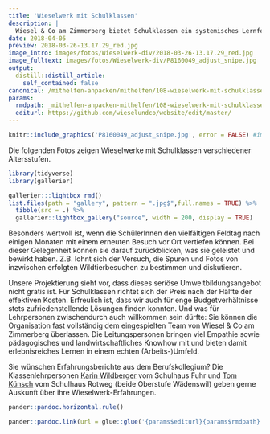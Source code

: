 ```yaml
---
title: 'Wieselwerk mit Schulklassen'
description: |
  Wiesel & Co am Zimmerberg bietet Schulklassen ein systemisches Lernfeld direkt vor der Haustür. Handwerkliches Geschick, Austausch mit Bauern und ihren Betrieben, Beziehung zur Natur, Teamfähigkeit, wildtierbiologisches Verständnis, Erfolgserlebnisse in ungewohnten Handlungsfeldern ... - all diese zum Teil essentiellen Erlebnisse und Fähigkeiten können mit einem Wieselwerk gefördert und miteinander in Verbindung gebracht werden. Für die verbleibenden Winterhalbjahre bis April 2021 suchen wir Schulklassen (insbesondere der Oberstufe), die sich auf dieses Lernfeld einlassen möchten! Bereits sind wieder einige konkrete Wieselwerke geplant mit Landwirten in der Region, die sich für die Jugend Zeit nehmen. Entscheiden Sie anhand den folgenden Bildern und Informationen, ob das Angebot für Ihre Klasse in Frage kommt:
date: 2018-04-05
preview: 2018-03-26-13.17.29_red.jpg
image_intro: images/fotos/Wieselwerk-div/2018-03-26-13.17.29_red.jpg
image_fulltext: images/fotos/Wieselwerk-div/P8160049_adjust_snipe.jpg
output:
  distill::distill_article:
    self_contained: false
canonical: /mithelfen-anpacken/mithelfen/108-wieselwerk-mit-schulklassen
params:
  rmdpath: _mithelfen-anpacken-mithelfen/108-wieselwerk-mit-schulklassen/108-wieselwerk-mit-schulklassen.Rmd
  editurl: https://github.com/wieselundco/website/edit/master/
---
```



```r
knitr::include_graphics('P8160049_adjust_snipe.jpg', error = FALSE) #images/fotos/Wieselwerk-div/P8160049_adjust_snipe.jpg
```

Die folgenden Fotos zeigen Wieselwerke mit Schulklassen verschiedener
Altersstufen. 

<!-- {gallery}fotos/WieselwerkeBis17-18{/gallery} -->

```r
library(tidyverse)
library(gallerier)

gallerier:::lightbox_rmd()
list.files(path = "gallery", pattern = ".jpg$",full.names = TRUE) %>%
  tibble(src = .) %>%
  gallerier::lightbox_gallery("source", width = 200, display = TRUE)
```

Besonders wertvoll ist, wenn die SchülerInnen den vielfältigen Feldtag
nach einigen Monaten mit einem erneuten Besuch vor Ort vertiefen können.
Bei dieser Gelegenheit können sie darauf zurückblicken, was
sie geleistet und bewirkt haben. Z.B. lohnt sich der Versuch, die Spuren
und Fotos von inzwischen erfolgten Wildtierbesuchen zu bestimmen und
diskutieren. 

Unsere Projektierung sieht vor, dass dieses seriöse
Umweltbildungsangebot nicht gratis ist. Für Schulklassen richtet sich
der Preis nach der Hälfte der effektiven Kosten. Erfreulich ist, dass
wir auch für enge Budgetverhältnisse stets zufriedenstellende Lösungen
finden konnten. Und was für Lehrpersonen zwischendurch auch willkommen
sein dürfte: Sie können die Organisation fast vollständig dem
eingespielten Team von Wiesel & Co am Zimmerberg überlassen. Die
Leitungspersonen bringen viel Empathie sowie pädagogisches
und landwirtschaftliches Knowhow mit und bieten damit
erlebnisreiches Lernen in einem echten (Arbeits-)Umfeld.

Sie wünschen Erfahrungsberichte aus dem Berufskollegium? Die
Klassenlehrpersonen [Karin
Wildberger](mailto:karin.wildberger@oswaedenswil.ch) vom Schulhaus Fuhr
und [Tom Künsch](mailto:thomas.kuensch@oswaedenswil.ch) vom Schulhaus
Rotweg (beide Oberstufe Wädenswil) geben gerne Auskunft
über ihre Wieselwerk-Erfahrungen.

```r
pander::pandoc.horizontal.rule()

pander::pandoc.link(url = glue::glue('{params$editurl}{params$rmdpath}'),text = 'Artikel bearbeiten')
```

<!--http://wieselundco.ch/mithelfen-anpacken/mithelfen/108-wieselwerk-mit-schulklassen-->
